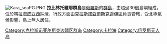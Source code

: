 [[Image:Kara_seaPG.PNG|thumb]]
'''拉比林托維耶群島'''是[[俄羅斯|俄羅斯]]的[[群島|群島]]，由超過30個島嶼組成，位於[[喀拉海|喀拉海]][[皮亞西納灣|皮亞西納灣]]，行政方面由[[克拉斯諾亞爾斯克邊疆區|克拉斯諾亞爾斯克邊疆區]]負責管轄，受北極氣候影響，島上無人居住。

{{coord|74|16|N|85|32|E|display=title|region:RU_type:isle_source:GNS-enwiki}}
{{Russia-geo-stub}}
[[Category:克拉斯诺亚尔斯克边疆区群岛|Category:克拉斯诺亚尔斯克边疆区群岛]]
[[Category:卡拉海|Category:卡拉海]]
[[Category:俄罗斯无人岛|Category:俄罗斯无人岛]]